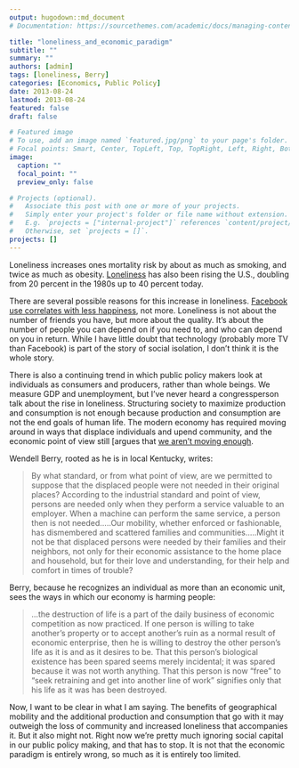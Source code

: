 ```yaml
---
output: hugodown::md_document
# Documentation: https://sourcethemes.com/academic/docs/managing-content/

title: "loneliness_and_economic_paradigm"
subtitle: ""
summary: ""
authors: [admin]
tags: [loneliness, Berry]
categories: [Economics, Public Policy]
date: 2013-08-24
lastmod: 2013-08-24
featured: false
draft: false

# Featured image
# To use, add an image named `featured.jpg/png` to your page's folder.
# Focal points: Smart, Center, TopLeft, Top, TopRight, Left, Right, BottomLeft, Bottom, BottomRight.
image:
  caption: ""
  focal_point: ""
  preview_only: false

# Projects (optional).
#   Associate this post with one or more of your projects.
#   Simply enter your project's folder or file name without extension.
#   E.g. `projects = ["internal-project"]` references `content/project/deep-learning/index.md`.
#   Otherwise, set `projects = []`.
projects: []
---
```


Loneliness increases ones mortality risk by about as much as smoking, and twice as much as obesity. [Loneliness](https://slate.com/technology/2013/08/dangers-of-loneliness-social-isolation-is-deadlier-than-obesity.html) has also been rising the U.S., doubling from 20 percent in the 1980s up to 40 percent today.

There are several possible reasons for this increase in loneliness. [Facebook use correlates with less happiness](https://www.economist.com/science-and-technology/2013/08/16/get-a-life), not more. Loneliness is not about the number of friends you have, but more about the quality. It’s about the number of people you can depend on if you need to, and who can depend on you in return. While I have little doubt that technology (probably more TV than Facebook) is part of the story of social isolation, I don’t think it is the whole story.

There is also a continuing trend in which public policy makers look at individuals as consumers and producers, rather than whole beings. We measure GDP and unemployment, but I’ve never heard a congressperson talk about the rise in loneliness. Structuring society to maximize production and consumption is not enough because production and consumption are not the end goals of human life. The modern economy has required moving around in ways that displace individuals and upend community, and the economic point of view still [argues that [we aren’t moving enough](https://slate.com/business/2013/08/unemployment-is-very-low-in-some-cities-so-why-dont-people-move-there.html).

Wendell Berry, rooted as he is in local Kentucky, writes:

>By what standard, or from what point of view, are we permitted to suppose that the displaced people were not needed in their original places? According to the industrial standard and point of view, persons are needed only when they perform a service valuable to an employer. When a machine can perform the same service, a person then is not needed…..Our mobility, whether enforced or fashionable, has dismembered and scattered families and communities…..Might it not be that displaced persons were needed by their families and their neighbors, not only for their economic assistance to the home place and household, but for their love and understanding, for their help and comfort in times of trouble?

Berry, because he recognizes an individual as more than an economic unit, sees the ways in which our economy is harming people:

>…the destruction of life is a part of the daily business of economic competition as now practiced. If one person is willing to take another’s property or to accept another’s ruin as a normal result of economic enterprise, then he is willing to destroy the other person’s life as it is and as it desires to be. That this person’s biological existence has been spared seems merely incidental; it was spared because it was not worth anything. That this person is now “free” to “seek retraining and get into another line of work” signifies only that his life as it was has been destroyed.

Now, I want to be clear in what I am saying. The benefits of geographical mobility and the additional production and consumption that go with it may outweigh the loss of community and increased loneliness that accompanies it. But it also might not. Right now we’re pretty much ignoring social capital in our public policy making, and that has to stop. It is not that the economic paradigm is entirely wrong, so much as it is entirely too limited.
